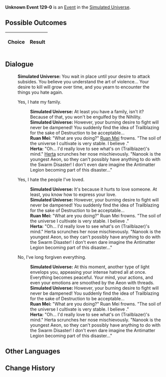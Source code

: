 {{Simulated Universe Event Infobox
|title         = Unknown Event 129-0
|image         = Random Event undefined.png
|type          =
|domains_su    = 
|domains_ext   = 
|domains_swarm = 
|domains_gng   = 
|requirements  =
|prev          = 
|next          = 
|indexRewards  =
|characters    = Herta;Ruan Mei
}}
'''Unknown Event 129-0''' is an [[Simulated Universe/Events|Event]] in the [[Simulated Universe]].

==Possible Outcomes==
{| class="article-table"
!Choice
!Result

|}

<!--
==Gameplay Notes==

-->
==Dialogue==
{{Dialogue Start}}
:'''Simulated Universe:''' You wait in place until your desire to attack subsides. You believe you understand the art of violence... Your desire to kill will grow over time, and you yearn to encounter the things you hate again.
:{{DIcon|Arrow}} Yes, I hate my family.
::'''Simulated Universe:''' At least you have a family, isn't it? Because of that, you won't be engulfed by the Nihility.
::'''Simulated Universe:''' However, your burning desire to fight will never be dampened! You suddenly find the idea of Trailblazing for the sake of Destruction to be acceptable...
::'''Ruan Mei:''' "What are you doing?" [[Ruan Mei]] frowns. "The soil of the universe I cultivate is very stable. I believe {{Color|Keyword|Destruction will never appear here}}."
::'''Herta:''' "Oh... I'd really love to see what's on (Trailblazer)'s mind." [[Herta]] scrunches her nose mischievously. "Nanook is the youngest Aeon, so they can't possibly have anything to do with the Swarm Disaster! I don't even dare imagine the Antimatter Legion becoming part of this disaster..."
:{{DIcon|Arrow}} Yes, I hate the people I've loved.
::'''Simulated Universe:''' It's because it hurts to love someone. At least, you know how to express your love.
::'''Simulated Universe:''' However, your burning desire to fight will never be dampened! You suddenly find the idea of Trailblazing for the sake of Destruction to be acceptable...
::'''Ruan Mei:''' "What are you doing?" Ruan Mei frowns. "The soil of the universe I cultivate is very stable. I believe {{Color|Keyword|Destruction will never appear here}}."
::'''Herta:''' "Oh... I'd really love to see what's on (Trailblazer)'s mind." Herta scrunches her nose mischievously. "Nanook is the youngest Aeon, so they can't possibly have anything to do with the Swarm Disaster! I don't even dare imagine the Antimatter Legion becoming part of this disaster..."
:{{DIcon|Arrow}} No, I've long forgiven everything.
::'''Simulated Universe:''' At this moment, another type of light envelops you, appeasing your intense hatred all at once. Everything becomes peaceful. Your mind, your actions, and even your emotions are smoothed by the Aeon with threads.
::'''Simulated Universe:''' However, your burning desire to fight will never be dampened! You suddenly find the idea of Trailblazing for the sake of Destruction to be acceptable...
::'''Ruan Mei:''' "What are you doing?" Ruan Mei frowns. "The soil of the universe I cultivate is very stable. I believe {{Color|Keyword|Destruction will never appear here}}."
::'''Herta:''' "Oh... I'd really love to see what's on (Trailblazer)'s mind." Herta scrunches her nose mischievously. "Nanook is the youngest Aeon, so they can't possibly have anything to do with the Swarm Disaster! I don't even dare imagine the Antimatter Legion becoming part of this disaster..."
{{Dialogue End}}

==Other Languages==
{{Other Languages
|zhs   = undefined
|zht   = undefined
|ja    = undefined
|ko    = undefined
|es    = undefined
|fr    = undefined
|ru    = undefined
|th    = undefined
|vi    = undefined
|de    = undefined
|id    = undefined
|pt    = undefined
}}

==Change History==
{{Change History|1.0}}
